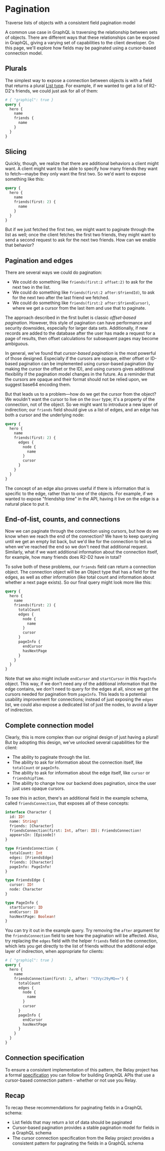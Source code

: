 # Pagination

<p className="learn-subtitle">
  Traverse lists of objects with a consistent field pagination model
</p>

A common use case in GraphQL is traversing the relationship between sets of
objects. There are different ways that these relationships can be exposed in
GraphQL, giving a varying set of capabilities to the client developer. On this
page, we'll explore how fields may be paginated using a cursor-based connection
model.

## Plurals

The simplest way to expose a connection between objects is with a field that
returns a plural [List type](/learn/schema/#list). For example, if we wanted to
get a list of R2-D2's friends, we could just ask for all of them:

```graphql
# { "graphiql": true }
query {
  hero {
    name
    friends {
      name
    }
  }
}
```

## Slicing

Quickly, though, we realize that there are additional behaviors a client might
want. A client might want to be able to specify how many friends they want to
fetch—maybe they only want the first two. So we'd want to expose something like
this:

```graphql
query {
  hero {
    name
    friends(first: 2) {
      name
    }
  }
}
```

But if we just fetched the first two, we might want to paginate through the list
as well; once the client fetches the first two friends, they might want to send
a second request to ask for the next two friends. How can we enable that
behavior?

## Pagination and edges

There are several ways we could do pagination:

- We could do something like `friends(first:2 offset:2)` to ask for the next two
  in the list.
- We could do something like `friends(first:2 after:$friendId)`, to ask for the
  next two after the last friend we fetched.
- We could do something like `friends(first:2 after:$friendCursor)`, where we
  get a cursor from the last item and use that to paginate.

The approach described in the first bullet is classic _offset-based pagination_.
However, this style of pagination can have performance and security downsides,
especially for larger data sets. Additionally, if new records are added to the
database after the user has made a request for a page of results, then offset
calculations for subsequent pages may become ambiguous.

In general, we've found that _cursor-based pagination_ is the most powerful of
those designed. Especially if the cursors are opaque, either offset or ID-based
pagination can be implemented using cursor-based pagination (by making the
cursor the offset or the ID), and using cursors gives additional flexibility if
the pagination model changes in the future. As a reminder that the cursors are
opaque and their format should not be relied upon, we suggest base64 encoding
them.

But that leads us to a problem—how do we get the cursor from the object? We
wouldn't want the cursor to live on the `User` type; it's a property of the
connection, not of the object. So we might want to introduce a new layer of
indirection; our `friends` field should give us a list of edges, and an edge has
both a cursor and the underlying node:

```graphql
query {
  hero {
    name
    friends(first: 2) {
      edges {
        node {
          name
        }
        cursor
      }
    }
  }
}
```

The concept of an edge also proves useful if there is information that is
specific to the edge, rather than to one of the objects. For example, if we
wanted to expose "friendship time" in the API, having it live on the edge is a
natural place to put it.

## End-of-list, counts, and connections

Now we can paginate through the connection using cursors, but how do we know
when we reach the end of the connection? We have to keep querying until we get
an empty list back, but we'd like for the connection to tell us when we've
reached the end so we don't need that additional request. Similarly, what if we
want additional information about the connection itself, for example, how many
friends does R2-D2 have in total?

To solve both of these problems, our `friends` field can return a connection
object. The connection object will be an Object type that has a field for the
edges, as well as other information (like total count and information about
whether a next page exists). So our final query might look more like this:

```graphql
query {
  hero {
    name
    friends(first: 2) {
      totalCount
      edges {
        node {
          name
        }
        cursor
      }
      pageInfo {
        endCursor
        hasNextPage
      }
    }
  }
}
```

Note that we also might include `endCursor` and `startCursor` in this `PageInfo`
object. This way, if we don't need any of the additional information that the
edge contains, we don't need to query for the edges at all, since we got the
cursors needed for pagination from `pageInfo`. This leads to a potential
usability improvement for connections; instead of just exposing the `edges`
list, we could also expose a dedicated list of just the nodes, to avoid a layer
of indirection.

## Complete connection model

Clearly, this is more complex than our original design of just having a plural!
But by adopting this design, we've unlocked several capabilities for the client:

- The ability to paginate through the list.
- The ability to ask for information about the connection itself, like
  `totalCount` or `pageInfo`.
- The ability to ask for information about the edge itself, like `cursor` or
  `friendshipTime`.
- The ability to change how our backend does pagination, since the user just
  uses opaque cursors.

To see this in action, there's an additional field in the example schema, called
`friendsConnection`, that exposes all of these concepts:

```graphql
interface Character {
  id: ID!
  name: String!
  friends: [Character]
  friendsConnection(first: Int, after: ID): FriendsConnection!
  appearsIn: [Episode]!
}

type FriendsConnection {
  totalCount: Int
  edges: [FriendsEdge]
  friends: [Character]
  pageInfo: PageInfo!
}

type FriendsEdge {
  cursor: ID!
  node: Character
}

type PageInfo {
  startCursor: ID
  endCursor: ID
  hasNextPage: Boolean!
}
```

You can try it out in the example query. Try removing the `after` argument for
the `friendsConnection` field to see how the pagination will be affected. Also,
try replacing the `edges` field with the helper `friends` field on the
connection, which lets you get directly to the list of friends without the
additional edge layer of indirection, when appropriate for clients:

```graphql
# { "graphiql": true }
query {
  hero {
    name
    friendsConnection(first: 2, after: "Y3Vyc29yMQ==") {
      totalCount
      edges {
        node {
          name
        }
        cursor
      }
      pageInfo {
        endCursor
        hasNextPage
      }
    }
  }
}
```

## Connection specification

To ensure a consistent implementation of this pattern, the Relay project has a
formal [specification](https://relay.dev/graphql/connections.htm) you can follow
for building GraphQL APIs that use a cursor-based connection pattern - whether
or not use you Relay.

## Recap

To recap these recommendations for paginating fields in a GraphQL schema:

- List fields that may return a lot of data should be paginated
- Cursor-based pagination provides a stable pagination model for fields in a
  GraphQL schema
- The cursor connection specification from the Relay project provides a
  consistent pattern for paginating the fields in a GraphQL schema

